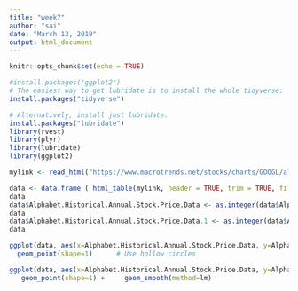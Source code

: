 ---
title: "week7"
author: "sai"
date: "March 13, 2019"
output: html_document
---

```{r setup, include=FALSE}
knitr::opts_chunk$set(echo = TRUE)
```

```{r}
#install.packages("ggplot2")
# The easiest way to get lubridate is to install the whole tidyverse:
install.packages("tidyverse")

# Alternatively, install just lubridate:
install.packages("lubridate")
library(rvest)
library(plyr)
library(lubridate)
library(ggplot2)

mylink <- read_html("https://www.macrotrends.net/stocks/charts/GOOGL/alphabet/stock-price-history#")

data <- data.frame ( html_table(mylink, header = TRUE, trim = TRUE, fill = TRUE, dec = "")[[1]])
data
data$Alphabet.Historical.Annual.Stock.Price.Data <- as.integer(data$Alphabet.Historical.Annual.Stock.Price.Data)
data
data$Alphabet.Historical.Annual.Stock.Price.Data.1 <- as.integer(data$Alphabet.Historical.Annual.Stock.Price.Data.1)
data

ggplot(data, aes(x=Alphabet.Historical.Annual.Stock.Price.Data, y=Alphabet.Historical.Annual.Stock.Price.Data.1)) +
  geom_point(shape=1)      # Use hollow circles

ggplot(data, aes(x=Alphabet.Historical.Annual.Stock.Price.Data, y=Alphabet.Historical.Annual.Stock.Price.Data.1)) +
   geom_point(shape=1) +     geom_smooth(method=lm)   
                             

```

